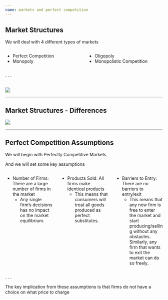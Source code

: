 ```yaml
---
name: markets and perfect competition
---
```


## Market Structures

We will deal with 4 different types of markets

:::: {.columns}

::: {.column width="50%"}
- [Perfect Competition]{.hi}
- [Monopoly]{.hi}
:::

::: {.column width="50%"}
- [Oligopoly]{.hi}
- [Monopolistic Competition]{.hi}
:::

::::

. . .

<br>
![](images/market-spectrum.png){fig-align="center"}


---

## Market Structures - Differences

![](images/market-structures.png){fig-align="center"}

---

## Perfect Competition Assumptions {.smaller}

We will begin with [Perfectly Competitive Markets]{.hi}

And we will set some key assumptions

:::: {.columns}

::: {.column width="33%"}
::: {.incremental}
- [Number of Firms:]{.hi} There are a [large number of firms]{.h} in the market
    - [Any single firm's decisions has no impact on the market equilibrium]{.h}.
:::
:::

::: {.column width="33%"}
::: {.incremental}
- [Products Sold:]{.hi} All firms make [identical products]{.h} 
    - This means that [consumers will treat all goods produced as perfect substitutes]{.h}.  
:::
:::

::: {.column width="33%"}
::: {.incremental}
- [Barriers to Entry:]{.hi} There are [no barriers to entry/exit]{.h} 
    - This means that any new firm is free to enter the market and start producing/selling without any obstacles. Similarly, any firm that wants to exit the market can do so freely.  
:::
:::

::::

. . .

[The key implication from these assumptions is that firms do not have a choice on what price to charge]{.hi-orange .align-center .big}
